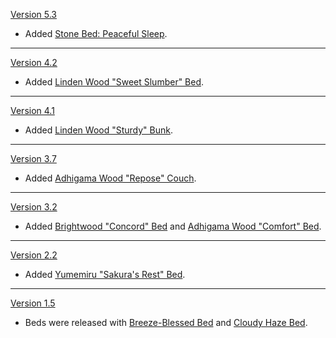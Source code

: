 {{Change History/Header}}
[[Version 5.3]]
* Added [[Stone Bed: Peaceful Sleep]].
----
[[Version 4.2]]
* Added [[Linden Wood "Sweet Slumber" Bed]].
----
[[Version 4.1]]
* Added [[Linden Wood "Sturdy" Bunk]].
----
[[Version 3.7]]
* Added [[Adhigama Wood "Repose" Couch]].
----
[[Version 3.2]]
* Added [[Brightwood "Concord" Bed]] and [[Adhigama Wood "Comfort" Bed]].
----
[[Version 2.2]]
* Added [[Yumemiru "Sakura's Rest" Bed]].
----
[[Version 1.5]]
* Beds were released with [[Breeze-Blessed Bed]] and [[Cloudy Haze Bed]].